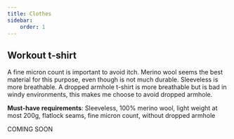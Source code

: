 ```yaml
---
title: Clothes
sidebar:
    order: 1
---
```


## Workout t-shirt

A fine micron count is important to avoid itch.
Merino wool seems the best material for this purpose, even though is not much durable.
Sleeveless is more breathable.
A dropped armhole t-shirt is more breathable but is bad in windy environments, this makes me choose to avoid dropped armhole.

**Must-have requirements**: Sleeveless, 100% merino wool, light weight at most 200g, flatlock seams, fine micron count, without dropped armhole

COMING SOON